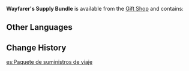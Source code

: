 {{Item Infobox
|id           = 115011
|type         = Bundles
|rarity       = 4
|description  = Supplies the Guild has prepared for those who harbor great ambition. They will certainly come into play.
|source1      = [[Gift Shop]]
}}
'''Wayfarer's Supply Bundle''' is available from the [[Gift Shop]] and contains:
{{Card|Hero's Wit|50|rarity=4|stars=1}}{{Card|Mystic Enhancement Ore|25|rarity=3|stars=1}}{{Card|Fragile Resin|1|rarity=4|stars=1}}{{Card|Mora|50,000|rarity=3|stars=1}}

==Other Languages==
{{Other Languages
|en      = Wayfarer's Supply Bundle
|zhs     = 远行补给包
|zhs_rm  = Yuánxíng Búgěi Bāo
|zht     = 遠行補給包
|zht_rm  = Yuánxíng Búgěi Bāo
|zh_tl   = Supply Bag for Distance Traveling
|ja      = 遠出補給パック
|ja_rm   = Toode Hokyuu Pakku
|ja_tl   = Excursion Supply Pack
|ko      = 원행 보급 패키지
|ko_rm   = 
|ko_tl   = 
|es      = Paquete de suministros de viaje
|es_tl   = 
|fr      = Pack de ravitaillement de l'explorateur
|fr_tl   = Supplying Pack of the Explorer
|ru      = Набор дальнего путешествия
|ru_tl   = 
|th      = แพ็กไอเทมทางไกล
|th_rm   = 
|th_tl   = 
|vi      = Gói Tiếp Tế Lúc Đi Xa
|vi_tl   = 
|de      = Hilfsgüterpaket für Fernreisende
|de_tl   = Relief Aid Bundle for Long-Distance Traveler
|id      = Wayfarer's Supply Bundle
|pt      = Pacote de Suprimentos de Viagem
|pt_tl   = 
}}

==Change History==
{{Change History|1.0}}

[[es:Paquete de suministros de viaje]]